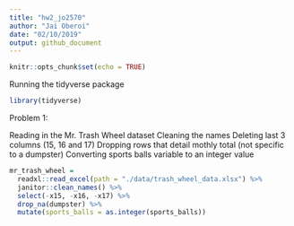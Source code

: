 ```yaml
---
title: "hw2_jo2570"
author: "Jai Oberoi"
date: "02/10/2019"
output: github_document
---
```


```r
knitr::opts_chunk$set(echo = TRUE)
```

Running the tidyverse package 
```r
library(tidyverse)
```

Problem 1: 

Reading in the Mr. Trash Wheel dataset 
Cleaning the names 
Deleting last 3 columns (15, 16 and 17)
Dropping rows that detail mothly total (not specific to a dumpster)
Converting sports balls variable to an integer value 

```r
mr_trash_wheel = 
  readxl::read_excel(path = "./data/trash_wheel_data.xlsx") %>%
  janitor::clean_names() %>% 
  select(-x15, -x16, -x17) %>%
  drop_na(dumpster) %>% 
  mutate(sports_balls = as.integer(sports_balls))
```



